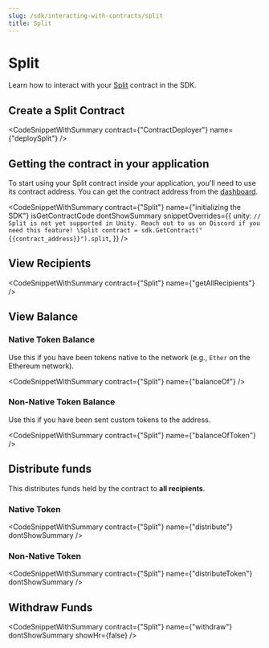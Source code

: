 ```yaml
---
slug: /sdk/interacting-with-contracts/split
title: Split
---
```



# Split

Learn how to interact with your [Split](/pre-built-contracts/split) contract in the SDK.

## Create a Split Contract

<CodeSnippetWithSummary contract={"ContractDeployer"} name={"deploySplit"} />

## Getting the contract in your application

To start using your Split contract inside your application, you'll need to use its contract address.
You can get the contract address from the [dashboard](https://web3sdks.com/dashboard).

<CodeSnippetWithSummary
  contract={"Split"}
  name={"initializing the SDK"}
  isGetContractCode
  dontShowSummary
  snippetOverrides={{
    unity: `// Split is not yet supported in Unity. Reach out to us on Discord if you need this feature! \Split contract = sdk.GetContract("{{contract_address}}").split`,
  }}
/>

## View Recipients

<CodeSnippetWithSummary contract={"Split"} name={"getAllRecipients"} />

## View Balance

### Native Token Balance

Use this if you have been tokens native to the network (e.g., `Ether` on the Ethereum network).

<CodeSnippetWithSummary contract={"Split"} name={"balanceOf"} />

### Non-Native Token Balance

Use this if you have been sent custom tokens to the address.

<CodeSnippetWithSummary contract={"Split"} name={"balanceOfToken"} />

## Distribute funds

This distributes funds held by the contract to **all recipients**.

### Native Token

<CodeSnippetWithSummary
  contract={"Split"}
  name={"distribute"}
  dontShowSummary
/>

### Non-Native Token

<CodeSnippetWithSummary
  contract={"Split"}
  name={"distributeToken"}
  dontShowSummary
/>

## Withdraw Funds

<CodeSnippetWithSummary
  contract={"Split"}
  name={"withdraw"}
  dontShowSummary
  showHr={false}
/>
